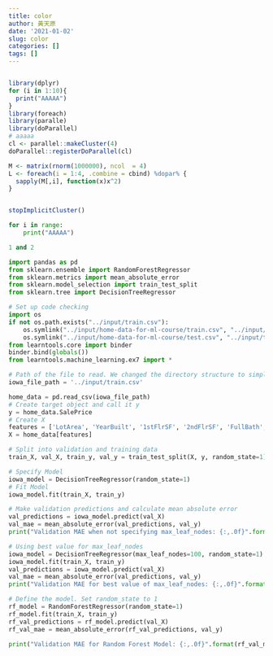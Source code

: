 ```yaml
---
title: color
author: 黃天原
date: '2021-01-02'
slug: color
categories: []
tags: []
---
```


```r

library(dplyr)
for (i in 1:10){
  print("AAAAA")
}
library(foreach)
library(paralle)
library(doParallel)
# aaaaa
cl <- parallel::makeCluster(4)
doParallel::registerDoParallel(cl)

M <- matrix(rnorm(1000000), ncol  = 4)
L <- foreach(i = 1:4, .combine = cbind) %dopar% {
  sapply(M[,i], function(x)x^2)
}


stopImplicitCluster()
```

```python
for i in range:
    print("AAAAA")

1 and 2

import pandas as pd
from sklearn.ensemble import RandomForestRegressor
from sklearn.metrics import mean_absolute_error
from sklearn.model_selection import train_test_split
from sklearn.tree import DecisionTreeRegressor

# Set up code checking
import os
if not os.path.exists("../input/train.csv"):
    os.symlink("../input/home-data-for-ml-course/train.csv", "../input/train.csv")  
    os.symlink("../input/home-data-for-ml-course/test.csv", "../input/test.csv") 
from learntools.core import binder
binder.bind(globals())
from learntools.machine_learning.ex7 import *

# Path of the file to read. We changed the directory structure to simplify submitting to a competition
iowa_file_path = '../input/train.csv'

home_data = pd.read_csv(iowa_file_path)
# Create target object and call it y
y = home_data.SalePrice
# Create X
features = ['LotArea', 'YearBuilt', '1stFlrSF', '2ndFlrSF', 'FullBath', 'BedroomAbvGr', 'TotRmsAbvGrd']
X = home_data[features]

# Split into validation and training data
train_X, val_X, train_y, val_y = train_test_split(X, y, random_state=1)

# Specify Model
iowa_model = DecisionTreeRegressor(random_state=1)
# Fit Model
iowa_model.fit(train_X, train_y)

# Make validation predictions and calculate mean absolute error
val_predictions = iowa_model.predict(val_X)
val_mae = mean_absolute_error(val_predictions, val_y)
print("Validation MAE when not specifying max_leaf_nodes: {:,.0f}".format(val_mae))

# Using best value for max_leaf_nodes
iowa_model = DecisionTreeRegressor(max_leaf_nodes=100, random_state=1)
iowa_model.fit(train_X, train_y)
val_predictions = iowa_model.predict(val_X)
val_mae = mean_absolute_error(val_predictions, val_y)
print("Validation MAE for best value of max_leaf_nodes: {:,.0f}".format(val_mae))

# Define the model. Set random_state to 1
rf_model = RandomForestRegressor(random_state=1)
rf_model.fit(train_X, train_y)
rf_val_predictions = rf_model.predict(val_X)
rf_val_mae = mean_absolute_error(rf_val_predictions, val_y)

print("Validation MAE for Random Forest Model: {:,.0f}".format(rf_val_mae))
```
